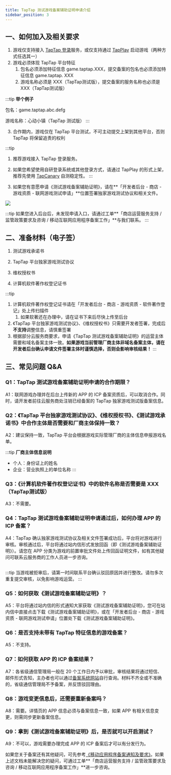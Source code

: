 ```yaml
---
title: TapTap 测试游戏备案辅助证明申请介绍
sidebar_position: 3
---
```



## 一、如何加入及相关要求

1. 游戏仅支持接入 [TapTap 登录](/sdk/taptap-login/features/)服务，或仅支持通过 [TapPlay](/sdk/tap-play/features/) 启动游戏（两种方式任选其一）
2. 游戏必须体现 TapTap 平台特征
    1. 包名必须添加特征信息 game.taptap.XXX，提交备案的包名也必须添加特征信息 game.taptap. XXX
    2. 游戏名称必须是 XXX（TapTap测试版），提交备案的服务名称也必须是 XXX（TapTap测试版）

:::tip
**举个例子**

包名：game.taptap.abc.defg

游戏名称：心动小镇（TapTap 测试版）
:::

3. 合作期内，游戏仅在 TapTap 平台测试，不可主动提交上架到其他平台，否则 TapTap 将保留追责的权利

:::tip
1. 推荐游戏接入 TapTap 登录服务。
2. 如果您希望使用自研登录系统或其他登录方式，请通过 TapPlay 的形式上架，推荐先使用 [TapCanary](/sdk/tap-canary/features/) 自测稳定性。
:::

4. 如果您有意愿申请《测试游戏备案辅助证明》，请在**「开发者后台 - 商店 - 游戏资质 - 联网游戏测试申请」**位置签署独家游戏测试协议和相关文件。

![](https://capacity-files.lcfile.com/eXvnbEl3EjAg7b8haNWfTPU9Cv4Tgx6K/image%20%281%29.png)

:::tip
如果您进入后台后，未发现申请入口，请通过工单**「商店运营服务支持 / 监管政策要求及咨询 / 移动互联网应用程序备案工作」**与我们联系。
:::

## 二、准备材料（电子签）

1. 测试游戏承诺书

2. TapTap 平台独家游戏测试协议

3. 维权授权书

4. 计算机软件著作权登记证书

:::tip
1. 计算机软件著作权登记证书请在「开发者后台 - 商店 - 游戏资质 - 软件著作登记」处上传扫描件
    1. 如果软著还在办理中，请在证书下来后尽快上传至后台
2. 《TapTap 平台独家游戏测试协议》、《维权授权书》只需要开发者签署，完成后**不支持**调整信息，请慎重签署
3. 根据部分云服务商要求，申请《TapTap 测试游戏备案辅助证明》的运营主体需要和域名备案主体一致。**如果游戏当前管理厂商主体非域名备案主体，请在开发者后台确认申请文件签署主体时谨慎选择，否则会影响审核结果！**
:::

## 三、常见问题 Q&A

### Q1：TapTap 测试游戏备案辅助证明申请的合作期限？

A1：联网游戏办理并在后台上传新的 APP 的 ICP 备案资质后，可以取消合作。同时，请开发者前往云服务商处注销已经备案的 TapTap 独家游戏测试版备案信息。

### Q2：《TapTap 平台独家游戏测试协议》、《维权授权书》、《测试游戏承诺书》中合作主体是否需要和厂商主体保持一致？

A2：建议保持一致，TapTap 平台会根据游戏实际管理厂商的主体信息申报游戏名单。

:::tip
**厂商主体信息说明**

- 个人：身份证上的姓名
- 企业：营业执照上的单位名称
:::

### Q3：《计算机软件著作权登记证书》中的软件名称是否需要是 XXX（TapTap测试版）

A3：不需要。

### Q4：TapTap 测试游戏备案辅助证明申请通过后，如何办理 APP 的 ICP 备案？

A4：TapTap 确认独家游戏测试协议及相关文件签署成功后，平台将对游戏进行审核。审核通过后，平台将通过站内信形式发放回函（即《测试游戏备案辅助证明》）。请您在 APP 分类为游戏的前置审批文件处上传回函证明文件，如有其他疑问可联系云服务商的工作人员进一步咨询。

<div align="center">
    <img src={useBaseUrl("https://capacity-files.lcfile.com/3MmRjAs6IbccSKUMGByvtA01BsUCS9cy/liucheng01.png")} alt="" />
</div>

:::tip
当游戏被拒审后，请第一时间联系平台确认驳回原因并进行整改。请勿多次重复提交审核，以免影响游戏运营。
:::

### Q5：如何获取《测试游戏备案辅助证明》？

A5：平台将通过站内信的形式通知大家获取《测试游戏备案辅助证明》，您可在站内信中直接点击下载《测试游戏备案辅助证明》，或在「开发者后台 - 商店 - 游戏资质 - 联网游戏测试申请」位置处下载《测试游戏备案辅助证明》。

### Q6：是否支持未带有 TapTap 特征信息的游戏备案？

A5：不支持。

### Q7：如何获取 APP 的 ICP 备案结果？

A7：各省级通信管理局一般在 20 个工作日内予以审批，审核结果将通过短信、邮件形式告知，主办者也可以通过[备案系统网站](https://beian.miit.gov.cn/#/Integrated/index)自行查询。材料不齐全或不准确的，省级通信管理局不予备案，并反馈驳回理由。

### Q8：游戏变更信息后，还需要重新备案吗？

A8：需要。详情页的 APP 信息必须与备案信息一致，如果 APP 有相关信息变更，则需同步更新备案信息。

### Q9：拿到《测试游戏备案辅助证明》后，是否就可以开启测试？

A9：不可以，游戏需要办理完成 APP 的 ICP 备案后才可以有分发行为。

如果您关于备案还有其他疑问，可先参考[《移动应用程序备案通知及要求》](/store/release/store-policy/filing-notice/)。如果上述文档未能解决您的疑问，可通过工单**「商店运营服务支持 / 监管政策要求及咨询 / 移动互联网应用程序备案工作」**进一步咨询。








